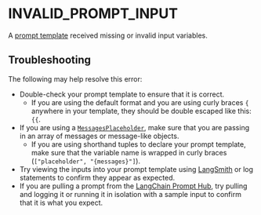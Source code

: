 # INVALID_PROMPT_INPUT

A [prompt template](/docs/concepts#prompt-templates) received missing or invalid input variables.

## Troubleshooting

The following may help resolve this error:

- Double-check your prompt template to ensure that it is correct.
  - If you are using the default format and you are using curly braces `{` anywhere in your template, they should be double escaped like this: `{{`.
- If you are using a [`MessagesPlaceholder`](/docs/concepts/#messagesplaceholder), make sure that you are passing in an array of messages or message-like objects.
  - If you are using shorthand tuples to declare your prompt template, make sure that the variable name is wrapped in curly braces (`["placeholder", "{messages}"]`).
- Try viewing the inputs into your prompt template using [LangSmith](https://docs.smith.langchain.com/) or log statements to confirm they appear as expected.
- If you are pulling a prompt from the [LangChain Prompt Hub](https://smith.langchain.com/prompts), try pulling and logging it or running it in isolation with a sample input to confirm that it is what you expect.
